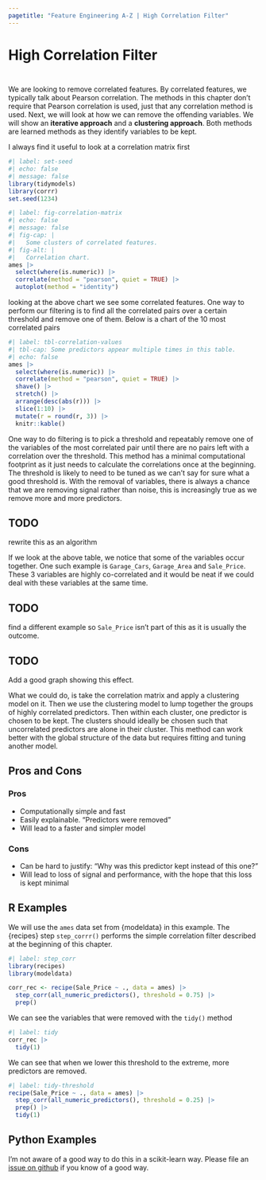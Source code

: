 ```yaml
---
pagetitle: "Feature Engineering A-Z | High Correlation Filter"
---
```


# High Correlation Filter {#sec-correlated-filter}

::: {style="visibility: hidden; height: 0px;"}
## High Correlation Filter
:::

We are looking to remove correlated features.
By correlated features, we typically talk about Pearson correlation.
The methods in this chapter don't require that Pearson correlation is used, just that any correlation method is used.
Next, we will look at how we can remove the offending variables.
We will show an **iterative approach** and a **clustering approach**.
Both methods are learned methods as they identify variables to be kept.

I always find it useful to look at a correlation matrix first

```r
#| label: set-seed
#| echo: false
#| message: false
library(tidymodels)
library(corrr)
set.seed(1234)
```

```r
#| label: fig-correlation-matrix
#| echo: false
#| message: false
#| fig-cap: |
#|   Some clusters of correlated features.
#| fig-alt: |
#|   Correlation chart. 
ames |>
  select(where(is.numeric)) |>
  correlate(method = "pearson", quiet = TRUE) |>
  autoplot(method = "identity")
```

looking at the above chart we see some correlated features.
One way to perform our filtering is to find all the correlated pairs over a certain threshold and remove one of them.
Below is a chart of the 10 most correlated pairs

```r
#| label: tbl-correlation-values
#| tbl-cap: Some predictors appear multiple times in this table.
#| echo: false
ames |>
  select(where(is.numeric)) |>
  correlate(method = "pearson", quiet = TRUE) |>
  shave() |>
  stretch() |>
  arrange(desc(abs(r))) |>
  slice(1:10) |>
  mutate(r = round(r, 3)) |>
  knitr::kable()
```

One way to do filtering is to pick a threshold and repeatably remove one of the variables of the most correlated pair until there are no pairs left with a correlation over the threshold.
This method has a minimal computational footprint as it just needs to calculate the correlations once at the beginning.
The threshold is likely to need to be tuned as we can't say for sure what a good threshold is.
With the removal of variables, there is always a chance that we are removing signal rather than noise, this is increasingly true as we remove more and more predictors.

::: callout-caution
# TODO

rewrite this as an algorithm
:::

If we look at the above table, we notice that some of the variables occur together.
One such example is `Garage_Cars`, `Garage_Area` and `Sale_Price`.
These 3 variables are highly co-correlated and it would be neat if we could deal with these variables at the same time.

::: callout-caution
# TODO

find a different example so `Sale_Price` isn't part of this as it is usually the outcome.
:::

::: callout-caution
# TODO

Add a good graph showing this effect.
:::

What we could do, is take the correlation matrix and apply a clustering model on it.
Then we use the clustering model to lump together the groups of highly correlated predictors.
Then within each cluster, one predictor is chosen to be kept.
The clusters should ideally be chosen such that uncorrelated predictors are alone in their cluster.
This method can work better with the global structure of the data but requires fitting and tuning another model.

## Pros and Cons

### Pros

-   Computationally simple and fast
-   Easily explainable. "Predictors were removed"
-   Will lead to a faster and simpler model

### Cons

-   Can be hard to justify: "Why was this predictor kept instead of this one?"
-   Will lead to loss of signal and performance, with the hope that this loss is kept minimal

## R Examples

We will use the `ames` data set from {modeldata} in this example.
The {recipes} step `step_corrr()` performs the simple correlation filter described at the beginning of this chapter.

```r
#| label: step_corr
library(recipes)
library(modeldata)

corr_rec <- recipe(Sale_Price ~ ., data = ames) |>
  step_corr(all_numeric_predictors(), threshold = 0.75) |>
  prep()
```

We can see the variables that were removed with the `tidy()` method

```r
#| label: tidy
corr_rec |>
  tidy(1)
```

We can see that when we lower this threshold to the extreme, more predictors are removed.

```r
#| label: tidy-threshold
recipe(Sale_Price ~ ., data = ames) |>
  step_corr(all_numeric_predictors(), threshold = 0.25) |>
  prep() |>
  tidy(1)
```

## Python Examples

I'm not aware of a good way to do this in a scikit-learn way.
Please file an [issue on github](https://github.com/EmilHvitfeldt/feature-engineering-az/issues/new?assignees=&labels=&projects=&template=general-issue.md&title) if you know of a good way.
